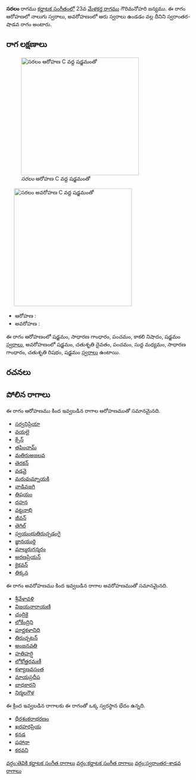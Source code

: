 {{Infobox ragam
	| name          	= సరలం
	| synonym	    	= 
	| mela          	= 
	| chakra        	= 
	| janaka        	= 
	| type          	= స్వరాంతర-శాడవ
	| arohanam      	= {{svaraC|S|G2|P|N3|S'}} 
	| avarohanam    	= {{svaraC|S'|D2|P|M1|G2|R2|S}}
	| jeeva         	=
	| chhaya        	=
	| nyasa         	=
	| vishesha      	= 
	| equivalent  		= 
}}
{{కర్ణాటక సంగీత రాగాలు}}
'''సరలం''' రాగము [[కర్ణాటక సంగీతం]]లో 23వ [[మేళకర్త రాగము]] గౌరిమనోహరి జన్యము.  ఈ రాగం ఆరోహణలో నాలుగు స్వరాలు, అవరోహణంలో ఆరు స్వరాలు ఉండడం వల్ల దీనిని స్వరాంతర-షాడవ రాగం అంటారు.


==రాగ లక్షణాలు==
[[Image:saralam_ar_kb2wiki.png|thumb|right|316px|''సరలం'' ఆరోహణ C వద్ద షడ్జమంతో]]
	[[Image:saralam_av_kb2wiki.png|thumb|right|316px|''సరలం'' అవరోహణ C వద్ద షడ్జమంతో]]

* ఆరోహణ : {{svaraC|S|G2|P|N3|S'}} 
* అవరోహణ : {{svaraC|S'|D2|P|M1|G2|R2|S}}

ఈ రాగం ఆరోహణంలో షడ్జమం, సాధారణ  గాంధారం, పంచమం, కాకలి  నిషాదం, షడ్జమం [[స్వరాలు]], అవరోహణంలో షడ్జమం, చతుశృతి దైవతం, పంచమం, సుద్ద మధ్యమం, సాధారణ  గాంధారం, చతుశృతి రిషభం, షడ్జమం [[స్వరాలు]] ఉంటాయి.

==రచనలు==



==పోలిన రాగాలు==
ఈ రాగం ఆరోహణము కింద ఇవ్వబడిన రాగాల ఆరోహణముతో సమానమైనది.
* [[సర్వనిప్రియా]]
* [[ వయలై]]
* [[క్సేన్]]
* [[తపించామ్]]
* [[మతిరుఅజలవ]]
* [[తెరకన్]]
* [[వడవై]]
* [[మరువుమ్నాయకి]]
* [[వాడివజగి]]
* [[తిషయం]]
* [[దహన]]
* [[వట్టనాభి]]
* [[జీవన్]]
* [[తెగిల్]]
* [[స్వయంభుతిరుచ్చడంగై]]
* [[ జ్ఞానయుర్ది]]
* [[మాల్మరుగన్శరం]]
* [[అరణప్రియన్]]
* [[కైకవన్]]
* [[తిక్కన]]

ఈ రాగం అవరోహణము కింద ఇవ్వబడిన రాగాల అవరోహణముతో సమానమైనది.
* [[శ్రీవేళావళి]]
* [[విజయనారాయణి]]
* [[చంద్రికై]]
* [[లోకేంద్రిని]]
* [[పూర్ణకళానిధి]]
* [[తిరుచ్చటన్]]
* [[అంజనవతి]]
* [[హతిహర్షి]]
* [[లోకోత్తరమణీ]]
* [[కళ్యాణవసంత]]
* [[మాయప్రదీప]]
* [[బాధకారని]]
* [[నిర్మలగౌళ]]

ఈ క్రింద ఇవ్వబడిన రాగాలకు ఈ రాగంతో ఒక్క స్వరస్థాన భేదం ఉన్నది.
* [[ధీరశంకరాభరణం]]
* [[ఖరహరప్రియ]]
* [[కనడ]]
* [[షహానా]]
* [[కరవని]]



[[వర్గం:తెవికి కర్ణాటక సంగీత రాగాలు]]
[[వర్గం:కర్ణాటక సంగీత రాగాలు]]
[[వర్గం:స్వరాంతర-శాడవ రాగాలు]]